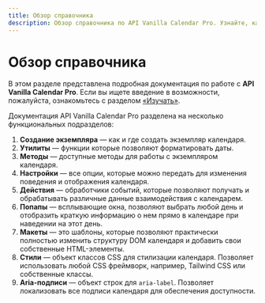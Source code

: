 ```yaml
---
title: Обзор справочника
description: Обзор справочника по API Vanilla Calendar Pro. Узнайте, как создать экземпляр календаря, использовать методы, настройки, обработчики событий, попапы, макеты, стили и aria-подписи.
---
```


# Обзор справочника

В этом разделе представлена подробная документация по работе с **API Vanilla Calendar Pro**. Если вы ищете введение в возможности, пожалуйста, ознакомьтесь с разделом [«Изучать»](/ru/docs/learn).

Документация API Vanilla Calendar Pro разделена на несколько функциональных подразделов:

1. **Создание экземпляра** — как и где создать экземпляр календаря.
2. **Утилиты** — функции которые позволяют форматировать даты.
3. **Методы** — доступные методы для работы с экземпляром календаря.
4. **Настройки** — все опции, которые можно передать для изменения поведения и отображения календаря.
5. **Действия** — обработчики событий, которые позволяют получать и обрабатывать различные данные взаимодействия с календарем.
6. **Попапы** — всплывающие окна, позволяют выбрать любой день и отобразить краткую информацию о нем прямо в календаре при наведении на этот день.
7. **Макеты** — это шаблоны, которые позволяют практически полностью изменить структуру DOM календаря и добавить свои собственные HTML-элементы.
8. **Стили** — объект классов CSS для стилизации календаря. Позволяет использовать любой CSS фреймворк, например, Tailwind CSS или собственные классы.
9. **Aria-подписи** — объект строк для `aria-label`. Позволяет локализовать все подписи календаря для обеспечения доступности.
